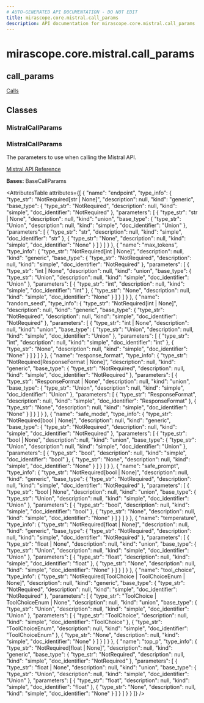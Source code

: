 ```yaml
---
# AUTO-GENERATED API DOCUMENTATION - DO NOT EDIT
title: mirascope.core.mistral.call_params
description: API documentation for mirascope.core.mistral.call_params
---
```


# mirascope.core.mistral.call_params

## <ApiType type="Module" module="mirascope.core.mistral.call_params" path="core/mistral/call_params" symbolName="call_params" /> call_params

<Info title="Usage">

[Calls](/docs/mirascope/learn/calls#provider-specific-parameters)

</Info>

## Classes

### MistralCallParams

### <ApiType type="Class" module="mirascope.core.mistral.call_params" path="core/mistral/call_params" symbolName="MistralCallParams" /> MistralCallParams

The parameters to use when calling the Mistral API.

[Mistral API Reference](https://docs.mistral.ai/api/)

**Bases:** BaseCallParams

<AttributesTable
  attributes={[
  {
    "name": "endpoint",
    "type_info": {
      "type_str": "NotRequired[str | None]",
      "description": null,
      "kind": "generic",
      "base_type": {
        "type_str": "NotRequired",
        "description": null,
        "kind": "simple",
        "doc_identifier": "NotRequired"
      },
      "parameters": [
        {
          "type_str": "str | None",
          "description": null,
          "kind": "union",
          "base_type": {
            "type_str": "Union",
            "description": null,
            "kind": "simple",
            "doc_identifier": "Union"
          },
          "parameters": [
            {
              "type_str": "str",
              "description": null,
              "kind": "simple",
              "doc_identifier": "str"
            },
            {
              "type_str": "None",
              "description": null,
              "kind": "simple",
              "doc_identifier": "None"
            }
          ]
        }
      ]
    }
  },
  {
    "name": "max_tokens",
    "type_info": {
      "type_str": "NotRequired[int | None]",
      "description": null,
      "kind": "generic",
      "base_type": {
        "type_str": "NotRequired",
        "description": null,
        "kind": "simple",
        "doc_identifier": "NotRequired"
      },
      "parameters": [
        {
          "type_str": "int | None",
          "description": null,
          "kind": "union",
          "base_type": {
            "type_str": "Union",
            "description": null,
            "kind": "simple",
            "doc_identifier": "Union"
          },
          "parameters": [
            {
              "type_str": "int",
              "description": null,
              "kind": "simple",
              "doc_identifier": "int"
            },
            {
              "type_str": "None",
              "description": null,
              "kind": "simple",
              "doc_identifier": "None"
            }
          ]
        }
      ]
    }
  },
  {
    "name": "random_seed",
    "type_info": {
      "type_str": "NotRequired[int | None]",
      "description": null,
      "kind": "generic",
      "base_type": {
        "type_str": "NotRequired",
        "description": null,
        "kind": "simple",
        "doc_identifier": "NotRequired"
      },
      "parameters": [
        {
          "type_str": "int | None",
          "description": null,
          "kind": "union",
          "base_type": {
            "type_str": "Union",
            "description": null,
            "kind": "simple",
            "doc_identifier": "Union"
          },
          "parameters": [
            {
              "type_str": "int",
              "description": null,
              "kind": "simple",
              "doc_identifier": "int"
            },
            {
              "type_str": "None",
              "description": null,
              "kind": "simple",
              "doc_identifier": "None"
            }
          ]
        }
      ]
    }
  },
  {
    "name": "response_format",
    "type_info": {
      "type_str": "NotRequired[ResponseFormat | None]",
      "description": null,
      "kind": "generic",
      "base_type": {
        "type_str": "NotRequired",
        "description": null,
        "kind": "simple",
        "doc_identifier": "NotRequired"
      },
      "parameters": [
        {
          "type_str": "ResponseFormat | None",
          "description": null,
          "kind": "union",
          "base_type": {
            "type_str": "Union",
            "description": null,
            "kind": "simple",
            "doc_identifier": "Union"
          },
          "parameters": [
            {
              "type_str": "ResponseFormat",
              "description": null,
              "kind": "simple",
              "doc_identifier": "ResponseFormat"
            },
            {
              "type_str": "None",
              "description": null,
              "kind": "simple",
              "doc_identifier": "None"
            }
          ]
        }
      ]
    }
  },
  {
    "name": "safe_mode",
    "type_info": {
      "type_str": "NotRequired[bool | None]",
      "description": null,
      "kind": "generic",
      "base_type": {
        "type_str": "NotRequired",
        "description": null,
        "kind": "simple",
        "doc_identifier": "NotRequired"
      },
      "parameters": [
        {
          "type_str": "bool | None",
          "description": null,
          "kind": "union",
          "base_type": {
            "type_str": "Union",
            "description": null,
            "kind": "simple",
            "doc_identifier": "Union"
          },
          "parameters": [
            {
              "type_str": "bool",
              "description": null,
              "kind": "simple",
              "doc_identifier": "bool"
            },
            {
              "type_str": "None",
              "description": null,
              "kind": "simple",
              "doc_identifier": "None"
            }
          ]
        }
      ]
    }
  },
  {
    "name": "safe_prompt",
    "type_info": {
      "type_str": "NotRequired[bool | None]",
      "description": null,
      "kind": "generic",
      "base_type": {
        "type_str": "NotRequired",
        "description": null,
        "kind": "simple",
        "doc_identifier": "NotRequired"
      },
      "parameters": [
        {
          "type_str": "bool | None",
          "description": null,
          "kind": "union",
          "base_type": {
            "type_str": "Union",
            "description": null,
            "kind": "simple",
            "doc_identifier": "Union"
          },
          "parameters": [
            {
              "type_str": "bool",
              "description": null,
              "kind": "simple",
              "doc_identifier": "bool"
            },
            {
              "type_str": "None",
              "description": null,
              "kind": "simple",
              "doc_identifier": "None"
            }
          ]
        }
      ]
    }
  },
  {
    "name": "temperature",
    "type_info": {
      "type_str": "NotRequired[float | None]",
      "description": null,
      "kind": "generic",
      "base_type": {
        "type_str": "NotRequired",
        "description": null,
        "kind": "simple",
        "doc_identifier": "NotRequired"
      },
      "parameters": [
        {
          "type_str": "float | None",
          "description": null,
          "kind": "union",
          "base_type": {
            "type_str": "Union",
            "description": null,
            "kind": "simple",
            "doc_identifier": "Union"
          },
          "parameters": [
            {
              "type_str": "float",
              "description": null,
              "kind": "simple",
              "doc_identifier": "float"
            },
            {
              "type_str": "None",
              "description": null,
              "kind": "simple",
              "doc_identifier": "None"
            }
          ]
        }
      ]
    }
  },
  {
    "name": "tool_choice",
    "type_info": {
      "type_str": "NotRequired[ToolChoice | ToolChoiceEnum | None]",
      "description": null,
      "kind": "generic",
      "base_type": {
        "type_str": "NotRequired",
        "description": null,
        "kind": "simple",
        "doc_identifier": "NotRequired"
      },
      "parameters": [
        {
          "type_str": "ToolChoice | ToolChoiceEnum | None",
          "description": null,
          "kind": "union",
          "base_type": {
            "type_str": "Union",
            "description": null,
            "kind": "simple",
            "doc_identifier": "Union"
          },
          "parameters": [
            {
              "type_str": "ToolChoice",
              "description": null,
              "kind": "simple",
              "doc_identifier": "ToolChoice"
            },
            {
              "type_str": "ToolChoiceEnum",
              "description": null,
              "kind": "simple",
              "doc_identifier": "ToolChoiceEnum"
            },
            {
              "type_str": "None",
              "description": null,
              "kind": "simple",
              "doc_identifier": "None"
            }
          ]
        }
      ]
    }
  },
  {
    "name": "top_p",
    "type_info": {
      "type_str": "NotRequired[float | None]",
      "description": null,
      "kind": "generic",
      "base_type": {
        "type_str": "NotRequired",
        "description": null,
        "kind": "simple",
        "doc_identifier": "NotRequired"
      },
      "parameters": [
        {
          "type_str": "float | None",
          "description": null,
          "kind": "union",
          "base_type": {
            "type_str": "Union",
            "description": null,
            "kind": "simple",
            "doc_identifier": "Union"
          },
          "parameters": [
            {
              "type_str": "float",
              "description": null,
              "kind": "simple",
              "doc_identifier": "float"
            },
            {
              "type_str": "None",
              "description": null,
              "kind": "simple",
              "doc_identifier": "None"
            }
          ]
        }
      ]
    }
  }
]}
/>



